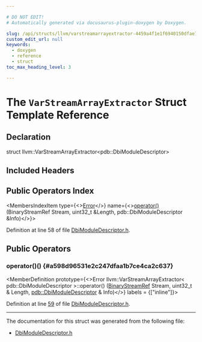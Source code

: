 ```yaml
---

# DO NOT EDIT!
# Automatically generated via docusaurus-plugin-doxygen by Doxygen.

slug: /api/structs/llvm/varstreamarrayextractor-4459a4f1e1f6940150dfae71388b4626
custom_edit_url: null
keywords:
  - doxygen
  - reference
  - struct
toc_max_heading_level: 3

---
```





# The `VarStreamArrayExtractor` Struct Template Reference

<DoxygenPage pluginConfig={pluginConfig}>



## Declaration

<CodeBlock>struct llvm::VarStreamArrayExtractor&lt;pdb::DbiModuleDescriptor&gt;</CodeBlock>

## Included Headers

<IncludesList>
<IncludesListItem
  filePath="llvm/DebugInfo/PDB/Native/DbiModuleDescriptor.h"
  permalink="/docs/api/files/include/include/llvm/include/llvm/debuginfo/include/llvm/debuginfo/pdb/include/llvm/debuginfo/pdb/native/dbimoduledescriptor-h"
  isLocal="true" />
</IncludesList>

## Public Operators Index

<MembersIndex>

<MembersIndexItem
  type={<><a href="/docs/api/classes/llvm/error">Error</a></>}
  name={<><a href="#a598d96531e2c247dfaa1b7ce4ca2c637">operator()</a> (BinaryStreamRef Stream, uint32&#95;t &amp;Length, pdb::DbiModuleDescriptor &amp;Info)</>}>
</MembersIndexItem>

</MembersIndex>


Definition at line 58 of file <a href="/docs/api/files/include/include/llvm/include/llvm/debuginfo/include/llvm/debuginfo/pdb/include/llvm/debuginfo/pdb/native/dbimoduledescriptor-h">DbiModuleDescriptor.h</a>.

<SectionDefinition>

## Public Operators

### operator()() {#a598d96531e2c247dfaa1b7ce4ca2c637}

<MemberDefinition
  prototype={<>Error llvm::VarStreamArrayExtractor&lt; pdb::DbiModuleDescriptor &gt;::operator() (<a href="/docs/api/classes/llvm/binarystreamref">BinaryStreamRef</a> Stream, uint32&#95;t &amp; Length, <a href="/docs/api/classes/llvm/pdb/dbimoduledescriptor">pdb::DbiModuleDescriptor</a> &amp; Info)</>}
  labels = {["inline"]}>

Definition at line <a href="/docs/api/files/include/include/llvm/include/llvm/debuginfo/include/llvm/debuginfo/pdb/include/llvm/debuginfo/pdb/native/dbimoduledescriptor-h/#l00059">59</a> of file <a href="/docs/api/files/include/include/llvm/include/llvm/debuginfo/include/llvm/debuginfo/pdb/include/llvm/debuginfo/pdb/native/dbimoduledescriptor-h">DbiModuleDescriptor.h</a>.
</MemberDefinition>

</SectionDefinition>

<hr/>

The documentation for this struct was generated from the following file:

<ul>
<li><a href="/docs/api/files/include/include/llvm/include/llvm/debuginfo/include/llvm/debuginfo/pdb/include/llvm/debuginfo/pdb/native/dbimoduledescriptor-h">DbiModuleDescriptor.h</a></li>
</ul>

</DoxygenPage>
